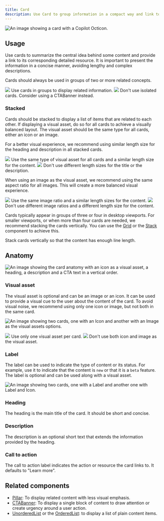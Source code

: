 ```yaml
---
title: Card
description: Use Card to group information in a compact way and link to other pages.
---
```



![An image showing a card with a Copilot Octicon.](https://github.com/primer/brand/assets/912236/494d440c-98d2-4634-beec-8a80caca8926)

## Usage

Use cards to summarize the central idea behind some content and provide a link to its corresponding detailed resource. It is important to present the information in a concise manner, avoiding lengthy and complex descriptions.

Cards should always be used in groups of two or more related concepts.

<DoDontContainer>
  <Do>
    <img src="https://github.com/primer/brand/assets/912236/d0da491e-8895-4ba2-9840-17eef7f2dd75" />
    <Caption>Use cards in groups to display related information.</Caption>
  </Do>
  <Dont>
    <img src="https://github.com/primer/brand/assets/912236/9f17706e-dfb1-4ef9-a87d-df6c8a1d3825" />
    <Caption>
      Don't use isolated cards. Consider using a CTABanner instead.
    </Caption>
  </Dont>
</DoDontContainer>

### Stacked

Cards should be stacked to display a list of items that are related to each other. If displaying a visual asset, do so for all cards to achieve a visually balanced layout. The visual asset should be the same type for all cards, either an icon or an image.

For a better visual experience, we recommend using similar length size for the heading and description in all stacked cards.

<DoDontContainer>
  <Do>
    <img src="https://github.com/primer/brand/assets/912236/fced572e-c296-4a97-aaa8-3d4b357f2f6e" />
    <Caption>
      Use the same type of visual asset for all cards and a similar length size
      for the content.
    </Caption>
  </Do>
  <Dont>
    <img src="https://github.com/primer/brand/assets/912236/c612ccf8-7c98-4213-92b9-2fdf6f0f1398" />
    <Caption>
      Don't use different length sizes for the title or the description.
    </Caption>
  </Dont>
</DoDontContainer>

When using an image as the visual asset, we recommend using the same aspect ratio for all images. This will create a more balanced visual experience.

<DoDontContainer>
  <Do>
    <img src="https://github.com/primer/brand/assets/912236/0ec93c16-7091-4ebb-a1a0-b0626de7833f" />
    <Caption>
      Use the same image ratio and a similar length sizes for the content.
    </Caption>
  </Do>
  <Dont>
    <img src="https://github.com/primer/brand/assets/912236/0b8ffb2d-0753-4bdd-9165-0f30ec28a8c8" />
    <Caption>
      Don't use different image ratios and a different length size for the
      content.
    </Caption>
  </Dont>
</DoDontContainer>

Cards typically appear in groups of three or four in desktop viewports. For smaller viewports, or when more than four cards are needed, we recommend stacking the cards vertically. You can use the [Grid](/components/Grid) or the [Stack](/components/Stack) component to achieve this.

<div>
  <CustomVideoPlayer
    width="100%"
    src="https://github.com/primer/brand/assets/912236/d8e76477-1b27-4be1-9bf5-d22186af8376"
  />
  <Caption>
    Stack cards vertically so that the content has enough line length.
  </Caption>
</div>

## Anatomy

![An image showing the card anatomy with an icon as a visual asset, a heading, a description and a CTA text in a vertical order.](https://github.com/primer/brand/assets/912236/633b83d8-4ea8-49bd-9d6c-45a1989060d9)

### Visual asset

The visual asset is optional and can be an image or an icon. It can be used to provide a visual cue to the user about the content of the card. To avoid visual noise, we recommend using only one icon or image, but not both in the same card.

![An image showing two cards, one with an Icon and another with an Image as the visual assets options.](https://github.com/primer/brand/assets/912236/be65583b-f6f0-438a-8d2c-6b7a0a9fd3de)

<DoDontContainer>
  <Do>
    <img src="https://github.com/primer/brand/assets/912236/863de864-5216-44bf-8b35-430821da8853" />
    <Caption>Use only one visual asset per card.</Caption>
  </Do>
  <Dont>
    <img src="https://github.com/primer/brand/assets/912236/9acdde97-42e3-4a7a-8102-b9be5e3c05fc" />
    <Caption>Don't use both icon and image as the visual asset.</Caption>
  </Dont>
</DoDontContainer>

### Label

The label can be used to indicate the type of content or its status. For example, use it to indicate that the content is `new` or that it is a `beta` feature. The label is optional and can be used along with a visual asset.

![An image showing two cards, one with a Label and another one with Label and Icon.](https://github.com/primer/brand/assets/912236/2d84fe89-2735-451e-9d1f-9a2f0297e7b5)

### Heading

The heading is the main title of the card. It should be short and concise.

### Description

The description is an optional short text that extends the information provided by the heading.

### Call to action

The call to action label indicates the action or resource the card links to. It defaults to "Learn more".

## Related components

- [Pillar](/components/Pillar): To display related content with less visual emphasis.
- [CTABanner](/components/CTABanner): To display a single block of content to draw attention or create urgency around a user action.
- [UnorderedList](/components/UnorderedList) or the [OrderedList](/components/OrderedList): to display a list of plain content items.

